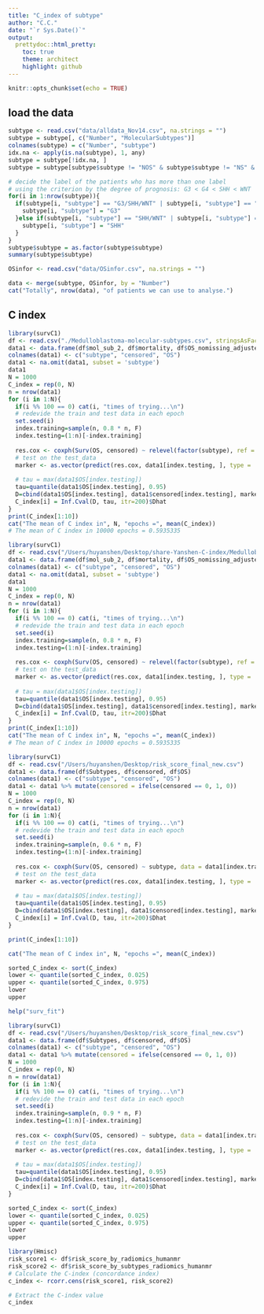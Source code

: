 ```yaml
---
title: "C_index of subtype"
author: "C.C."
date: "`r Sys.Date()`"
output:
  prettydoc::html_pretty:
    toc: true
    theme: architect
    highlight: github
---
```


```r
knitr::opts_chunk$set(echo = TRUE)
```

## load the data

```r
subtype <- read.csv("data/alldata_Nov14.csv", na.strings = "")
subtype = subtype[, c("Number", "MolecularSubtypes")]
colnames(subtype) = c("Number", "subtype")
idx.na <- apply(is.na(subtype), 1, any)
subtype = subtype[!idx.na, ]
subtype = subtype[subtype$subtype != "NOS" & subtype$subtype != "NS" & subtype$subtype != "空白" & subtype$subtype != "提取RNA失败" & subtype$subtype != "无蜡卷", ]

# decide the label of the patients who has more than one label
# using the criterion by the degree of prognosis: G3 < G4 < SHH < WNT
for(i in 1:nrow(subtype)){
  if(subtype[i, "subtype"] == "G3/SHH/WNT" | subtype[i, "subtype"] == "G4/G3" | subtype[i, "subtype"] == "G3/G4" | subtype[i, "subtype"] == "G3/SHH/G4"){
    subtype[i, "subtype"] = "G3"
  }else if(subtype[i, "subtype"] == "SHH/WNT" | subtype[i, "subtype"] == "SHH/"){
    subtype[i, "subtype"] = "SHH"
  }
}
subtype$subtype = as.factor(subtype$subtype)
summary(subtype$subtype)

OSinfor <- read.csv("data/OSinfor.csv", na.strings = "")

data <- merge(subtype, OSinfor, by = "Number")
cat("Totally", nrow(data), "of patients we can use to analyse.")
```

## C index

```r
library(survC1)
df <- read.csv("./Medulloblastoma-molecular-subtypes.csv", stringsAsFactors=FALSE, na.strings = "" )
data1 <- data.frame(df$mol_sub_2, df$mortality, df$OS_nomissing_adjusted)
colnames(data1) <- c("subtype", "censored", "OS")
data1 <- na.omit(data1, subset = 'subtype')
data1
N = 1000
C_index = rep(0, N)
n = nrow(data1)
for (i in 1:N){
  if(i %% 100 == 0) cat(i, "times of trying...\n")
  # redevide the train and test data in each epoch
  set.seed(i)
  index.training=sample(n, 0.8 * n, F)
  index.testing=(1:n)[-index.training]
  
  res.cox <- coxph(Surv(OS, censored) ~ relevel(factor(subtype), ref = "G3"), data = data1[index.training, ])
  # test on the test_data
  marker <- as.vector(predict(res.cox, data1[index.testing, ], type = 'lp'))
  
  # tau = max(data1$OS[index.testing])
  tau=quantile(data1$OS[index.testing], 0.95)
  D=cbind(data1$OS[index.testing], data1$censored[index.testing], marker)
  C_index[i] = Inf.Cval(D, tau, itr=200)$Dhat
}
print(C_index[1:10])
cat("The mean of C index in", N, "epochs =", mean(C_index))
# The mean of C index in 10000 epochs = 0.5935335
```

```r
library(survC1)
df <- read.csv("/Users/huyanshen/Desktop/share-Yanshen-C-index/Medulloblastoma-molecular-subtypes.csv", stringsAsFactors=FALSE, na.strings = "" )
data1 <- data.frame(df$mol_sub_2, df$mortality, df$OS_nomissing_adjusted)
colnames(data1) <- c("subtype", "censored", "OS")
data1 <- na.omit(data1, subset = 'subtype')
data1
N = 1000
C_index = rep(0, N)
n = nrow(data1)
for (i in 1:N){
  if(i %% 100 == 0) cat(i, "times of trying...\n")
  # redevide the train and test data in each epoch
  set.seed(i)
  index.training=sample(n, 0.8 * n, F)
  index.testing=(1:n)[-index.training]
  
  res.cox <- coxph(Surv(OS, censored) ~ relevel(factor(subtype), ref = "G4"), data = data1[index.training, ])
  # test on the test_data
  marker <- as.vector(predict(res.cox, data1[index.testing, ], type = 'lp'))
  
  # tau = max(data1$OS[index.testing])
  tau=quantile(data1$OS[index.testing], 0.95)
  D=cbind(data1$OS[index.testing], data1$censored[index.testing], marker)
  C_index[i] = Inf.Cval(D, tau, itr=200)$Dhat
}
print(C_index[1:10])
cat("The mean of C index in", N, "epochs =", mean(C_index))
# The mean of C index in 10000 epochs = 0.5935335
```

```r
library(survC1)
df <- read.csv("/Users/huyanshen/Desktop/risk_score_final_new.csv")
data1 <- data.frame(df$Subtypes, df$censored, df$OS)
colnames(data1) <- c("subtype", "censored", "OS")
data1 <- data1 %>% mutate(censored = ifelse(censored == 0, 1, 0))
N = 1000
C_index = rep(0, N)
n = nrow(data1)
for (i in 1:N){
  if(i %% 100 == 0) cat(i, "times of trying...\n")
  # redevide the train and test data in each epoch
  set.seed(i)
  index.training=sample(n, 0.6 * n, F)
  index.testing=(1:n)[-index.training]
  
  res.cox <- coxph(Surv(OS, censored) ~ subtype, data = data1[index.training, ])
  # test on the test_data
  marker <- as.vector(predict(res.cox, data1[index.testing, ], type = 'lp'))
  
  # tau = max(data1$OS[index.testing])
  tau=quantile(data1$OS[index.testing], 0.95)
  D=cbind(data1$OS[index.testing], data1$censored[index.testing], marker)
  C_index[i] = Inf.Cval(D, tau, itr=200)$Dhat
}

```

```r
print(C_index[1:10])

cat("The mean of C index in", N, "epochs =", mean(C_index))

```

```r
sorted_C_index <- sort(C_index)
lower <- quantile(sorted_C_index, 0.025)
upper <- quantile(sorted_C_index, 0.975)
lower
upper
```

```r
help("surv_fit")
```

```r
library(survC1)
df <- read.csv("/Users/huyanshen/Desktop/risk_score_final_new.csv")
data1 <- data.frame(df$Subtypes, df$censored, df$OS)
colnames(data1) <- c("subtype", "censored", "OS")
data1 <- data1 %>% mutate(censored = ifelse(censored == 0, 1, 0))
N = 1000
C_index = rep(0, N)
n = nrow(data1)
for (i in 1:N){
  if(i %% 100 == 0) cat(i, "times of trying...\n")
  # redevide the train and test data in each epoch
  set.seed(i)
  index.training=sample(n, 0.9 * n, F)
  index.testing=(1:n)[-index.training]
  
  res.cox <- coxph(Surv(OS, censored) ~ subtype, data = data1[index.training, ])
  # test on the test_data
  marker <- as.vector(predict(res.cox, data1[index.testing, ], type = 'lp'))
  
  # tau = max(data1$OS[index.testing])
  tau=quantile(data1$OS[index.testing], 0.95)
  D=cbind(data1$OS[index.testing], data1$censored[index.testing], marker)
  C_index[i] = Inf.Cval(D, tau, itr=200)$Dhat
}
```

```r
sorted_C_index <- sort(C_index)
lower <- quantile(sorted_C_index, 0.025)
upper <- quantile(sorted_C_index, 0.975)
lower
upper
```

```r
library(Hmisc)
risk_score1 <- df$risk_score_by_radiomics_humanmr
risk_score2 <- df$risk_score_by_subtypes_radiomics_humanmr
# Calculate the C-index (concordance index)
c_index <- rcorr.cens(risk_score1, risk_score2)

# Extract the C-index value
c_index

```
